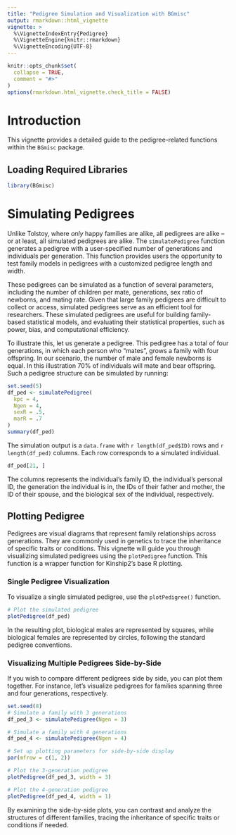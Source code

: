 ```yaml
---
title: "Pedigree Simulation and Visualization with BGmisc"
output: rmarkdown::html_vignette
vignette: >
  %\VignetteIndexEntry{Pedigree}
  %\VignetteEngine{knitr::rmarkdown}
  %\VignetteEncoding{UTF-8}
---
```


```r
knitr::opts_chunk$set(
  collapse = TRUE,
  comment = "#>"
)
options(rmarkdown.html_vignette.check_title = FALSE)
```


# Introduction

This vignette provides a detailed guide to the pedigree-related functions within the `BGmisc` package. 

## Loading Required Libraries

```r
library(BGmisc)
```

# Simulating Pedigrees



Unlike Tolstoy, where *only* happy families are alike, all pedigrees are alike -- or at least, all simulated pedigrees are alike. The `simulatePedigree` function generates a pedigree with a user-specified number of generations and individuals per generation. This function provides users the opportunity to test family models in pedigrees with a customized pedigree length and width.

These pedigrees can be simulated as a function of several parameters, including the number of children per mate, generations, sex ratio of newborns, and mating rate. Given that large family pedigrees are difficult to collect or access, simulated pedigrees serve as an efficient tool for researchers. These simulated pedigrees are useful for building family-based statistical models, and evaluating their statistical properties, such as power, bias, and computational efficiency.

To illustrate this, let us generate a pedigree. This pedigree has a total of four generations, in which each person who "mates", grows a family with four offspring. In our scenario, the number of male and female newborns is equal. In this illustration 70% of individuals will mate and bear offspring. Such a pedigree structure can be simulated by running:

```r
set.seed(5)
df_ped <- simulatePedigree(
  kpc = 4,
  Ngen = 4,
  sexR = .5,
  marR = .7
)
summary(df_ped)
```

The simulation output is a `data.frame` with `r length(df_ped$ID)` rows and `r length(df_ped)` columns. Each row corresponds to a simulated individual.

```r
df_ped[21, ]
```

The columns represents the individual's family ID, the individual's personal ID, the generation the individual is in, the IDs of their father and mother, the ID of their spouse, and the biological sex of the individual, respectively.

## Plotting Pedigree


Pedigrees are visual diagrams that represent family relationships across generations. They are commonly used in genetics to trace the inheritance of specific traits or conditions. This vignette will guide you through visualizing simulated pedigrees using the `plotPedigree` function. This function is a wrapper function for Kinship2's base R plotting.

### Single Pedigree Visualization

To visualize a single simulated pedigree, use the `plotPedigree()` function.

```r
# Plot the simulated pedigree
plotPedigree(df_ped)
```


In the resulting plot, biological males are represented by squares, while biological females are represented by circles, following the standard pedigree conventions.

### Visualizing Multiple Pedigrees Side-by-Side

If you wish to compare different pedigrees side by side, you can plot them together. For instance, let's visualize pedigrees for families spanning three and four generations, respectively.


```r
set.seed(8)
# Simulate a family with 3 generations
df_ped_3 <- simulatePedigree(Ngen = 3)

# Simulate a family with 4 generations
df_ped_4 <- simulatePedigree(Ngen = 4)

# Set up plotting parameters for side-by-side display
par(mfrow = c(1, 2))

# Plot the 3-generation pedigree
plotPedigree(df_ped_3, width = 3)

# Plot the 4-generation pedigree
plotPedigree(df_ped_4, width = 1)
```   

By examining the side-by-side plots, you can contrast and analyze the structures of different families, tracing the inheritance of specific traits or conditions if needed.
